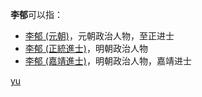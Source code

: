 '''李郁'''可以指：
* [[李郁_(元朝)|李郁 (元朝)]]，元朝政治人物，至正进士
* [[李郁_(正統進士)|李郁 (正統進士)]]，明朝政治人物
* [[李郁_(嘉靖進士)|李郁 (嘉靖進士)]]，明朝政治人物，嘉靖进士
{{disambig}}

[[Category:二字李姓人名消歧义|yu]]